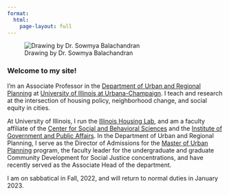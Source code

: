 ```yaml
---
format:
  html:
    page-layout: full
---
```


::: grid
::: g-col-6
![Drawing by Dr. Sowmya Balachandran](Greenlee_Sketch4.png){fig-alt="A pencil drawing of Andrew Greenlee made by Dr. Sowmya Balachandran."}
:::

::: g-col-6
### Welcome to my site!

I'm an Associate Professor in the [Department of Urban and Regional Planning](https://urban.illinois.edu) at [University of Illinois at Urbana-Champaign](https://illinois.edu). I teach and research at the intersection of housing policy, neighborhood change, and social equity in cities.

At University of Illinois, I run the [Illinois Housing Lab](https://housinglab.agreen4.web.illinois.edu), and am a faculty affiliate of the [Center for Social and Behavioral Sciences](https://csbs.research.illinois.edu) and the [Institute of Government and Public Affairs](https://igpa.uillinois.edu/andrew-greenlee/). In the Department of Urban and Regional Planning, I serve as the Director of Admissions for the [Master of Urban Planning](https://urban.illinois.edu/programs-applying/master-urban-planning/) program, the faculty leader for the undergraduate and graduate Community Development for Social Justice concentrations, and have recently served as the Associate Head of the department.

I am on sabbatical in Fall, 2022, and will return to normal duties in January 2023.
:::
:::
